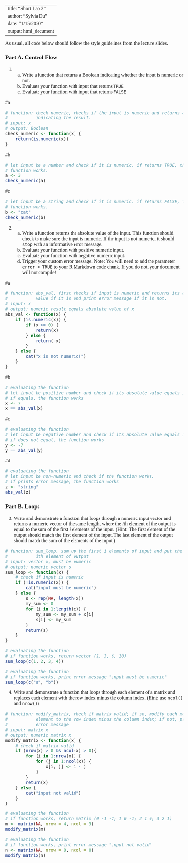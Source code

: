 <!--- Please do not touch the code below! It is for styling. --->
<style type="text/css">
/* Whole document: */
body{
  font-family: "Palatino Linotype", "Book Antiqua", Palatino, serif;
  font-size: 12pt;
}
h1.title {
  font-size: 38px;
  text-align: center;
}
h4.author {
  font-size: 18px;
  text-align: center;
}
h4.date {
  font-size: 18px;
  text-align: center;
}
</style>
<!--- Begin here! Fill in text and R code for each of these questions. --->

---
title: "Short Lab 2"
author: "Sylvia Du"
date: "1/15/2020"
output: html_document
---

As usual, all code below should follow the style guidelines from the lecture slides.

### Part A. Control Flow

1. 
    a. Write a function that returns a Boolean indicating whether the input is numeric or not.
    b. Evaluate your function with input that returns `TRUE`
    c. Evaluate your function with input that returns `FALSE`

#a
```{r eval = TRUE, echo = TRUE}
# function: check_numeric, checks if the input is numeric and returns a Boolean
#           indicating the result.
# input: x
# output: Boolean
check_numeric <- function(x) {
    return(is.numeric(x))
}
```

#b
```{r eval = TRUE, echo = TRUE}
# let input be a number and check if it is numeric. if returns TRUE, the 
# function works.
a <- 3
check_numeric(a)
```

#c
```{r eval = TRUE, echo = TRUE}
# let input be a string and check if it is numeric. if returns FALSE, the 
# function works.
b <- "cat"
check_numeric(b)
```

2. 
    a. Write a function returns the absolute value of the input. This function should check to make sure the input is numeric. 
If the input is not numeric, it should `stop` with an informative error message.
    b. Evaluate your function with positive numeric input.
    c. Evaluate your function with negative numeric input.
    d. Trigger your custom error message. Note: You will need to add the parameter 
`error = TRUE` to your R Markdown code chunk. If you do not, your document will not compile!

#a
```{r eval = TRUE, echo = TRUE, error = TRUE}
# function: abs_val, first checks if input is numeric and returns its absolute 
#           value if it is and print error message if it is not.
# input: x
# output: numeric result equals absolute value of x
abs_val <- function(x) {
    if (is.numeric(x)) {
        if (x >= 0) {
            return(x)
        } else {
            return(-x)
        }
    } else {
        cat("x is not numeric!")
    }
}
```

#b
```{r eval = TRUE, echo = TRUE, error = TRUE}
# evaluating the function
# let input be positive number and check if its absolute value equals itself.
# if equals, the function works
x <- 7
x == abs_val(x)
```

#c
```{r eval = TRUE, echo = TRUE, error = TRUE}
# evaluating the function
# let input be negative number and check if its absolute value equals itself.
# if does not equal, the function works
y <- -7
y == abs_val(y)
```

#d
```{r eval = TRUE, echo = TRUE, error = TRUE}
# evaluating the function
# let input be non-numeric and check if the function works.
# if prints error message, the function works
z <- "string"
abs_val(z)
```

### Part B. Loops

3. Write and demonstrate a function that loops through a numeric input vector
and returns a numeric vector of the same length, where the $i$th element of the output is equal to the sum of the first $i$ elements of the input. (Hint: The first element of the output should match the first element of the input. The last element of the output should match the sum of the elements of the input.)

```{r eval = TRUE, echo = TRUE, error = TRUE}
# function: sum_loop, sum up the first i elements of input and put the sum as 
#           ith element of output
# input: vector x, must be numeric
# output: numeric vector s
sum_loop <- function(x) {
    # check if input is numeric
    if (!is.numeric(x)) {
        cat("input must be numeric")
    } else {
        s <- rep(NA, length(x))
        my_sum <- 0
        for (i in 1:length(x)) {
            my_sum <- my_sum + x[i]
            s[i] <- my_sum
        }
        return(s)
    }
}
```

```{r eval = TRUE, echo = TRUE, error = TRUE}
# evaluating the function
# if function works, return vector (1, 3, 6, 10)
sum_loop(c(1, 2, 3, 4))
```

```{r eval = TRUE, echo = TRUE, error = TRUE}
# evaluating the function
# if function works, print error message "input must be numeric"
sum_loop(c("a", "b"))
```


4. Write and demonstrate a function that loops through each element of a matrix and replaces each element with the row index minus the column index. (Hint: use `ncol()` and `nrow()`)

```{r eval = TRUE, echo = TRUE, error = TRUE}
# function: modify_matrix, check if matrix valid; if so, modify each matrix 
#           element to the row index minus the column index; if not, print
#           error message
# input: matrix x
# output: numeric matrix x
modify_matrix <- function(x) {
    # check if matrix valid
    if (nrow(x) > 0 && ncol(x) > 0){
        for (i in 1:nrow(x)) {
            for (j in 1:ncol(x)) {
                x[i, j] <- i - j
            }
        }
        return(x)
    } else {
        cat("input not valid")
    }
}
```

```{r eval = TRUE, echo = TRUE, error = TRUE}
# evaluating the function
# if function works, return matrix (0 -1 -2; 1 0 -1; 2 1 0; 3 2 1)
m <- matrix(NA, nrow = 4, ncol = 3)
modify_matrix(m)
```

```{r eval = TRUE, echo = TRUE, error = TRUE}
# evaluating the function
# if function works, print error message "input not valid"
n <- matrix(NA, nrow = 0, ncol = 0)
modify_matrix(n)
```









